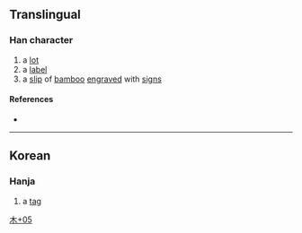 {{character info}}
==Translingual==

===Han character===
{{Han char|rn=75|rad=木|as=05|sn=9|four=|canj=DHQM|ids=⿰木生}}

# a [[lot]]
# a [[label]]
# a [[slip]] of [[bamboo]] [[engrave]]d with [[sign]]s

====References====
* {{Han ref|kx=0521.121|dj=0910.040|hdz=21184.061|uh=680D|ud=26637}}

----

==Korean==

===Hanja===
{{ko-hanja|hangeul=[[생]]|eumhun=찌|rv=saeng|mr=saeng|y=sayng|ehrv=jji|ehmr=tchi|ehy=cci}}

# a [[tag]]

[[Category:Korean-only CJKV Characters|木+05]]